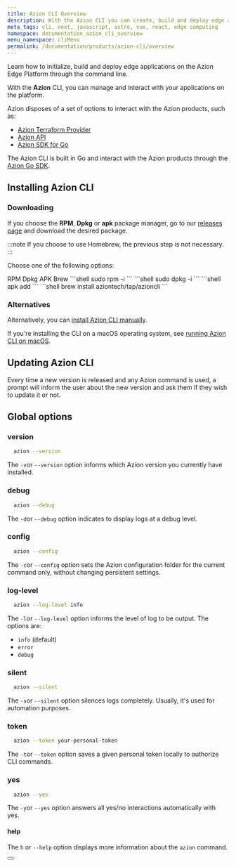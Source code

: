 ```yaml
---
title: Azion CLI Overview
description: With the Azion CLI you can create, build and deploy edge applications using a terminal.
meta_tags: cli, next, javascript, astro, vue, react, edge computing
namespace: documentation_azion_cli_overview
menu_namespace: cliMenu
permalink: /documentation/products/azion-cli/overview
---
```



Learn how to initialize, build and deploy edge applications on the Azion Edge Platform through the command line.

With the **Azion** CLI, you can manage and interact with your applications on the platform. 

Azion disposes of a set of options to interact with the Azion products, such as: 

- [Azion Terraform Provider](en/documentation/products/terraform-provider/)
- [Azion API](https://api.azion.com/)
- [Azion SDK for Go](/en/documentation/devtools/sdk/go/)

The Azion CLI is built in Go and interact with the Azion products through the [Azion Go SDK](/en/documentation/devtools/sdk/go/). 

## Installing Azion CLI

### Downloading

If you choose the **RPM**, **Dpkg** or **apk** package manager, go to our [releases page](https://github.com/aziontech/azion-cli/releases) and download the desired package.

:::note 
If you choose to use Homebrew, the previous step is not necessary.
:::

Choose one of the following options: 



<Tabs client:visible sharedStore="package-managers">
<Fragment slot="tab.rpm">RPM</Fragment>
<Fragment slot="tab.dpkg">Dpkg</Fragment>
<Fragment slot="tab.apk">APK</Fragment>
<Fragment slot="tab.brew">Brew</Fragment>


<Fragment slot="panel.rpm">
<slot name="rpm" />
```shell
sudo rpm -i <downloaded_file>
```
</Fragment><Fragment slot="panel.dpkg">
<slot name="dpkg" />
```shell
sudo dpkg -i <downloaded_file>
```
</Fragment><Fragment slot="panel.apk">
<slot name="apk" />
```shell
apk add <downloaded_file>
```
</Fragment>
<Fragment slot="panel.brew">
<slot name="brew" />
```shell
brew install aziontech/tap/azioncli
```
</Fragment>
</Tabs>

### Alternatives

Alternatively, you can [install Azion CLI manually](/en/documentation/products/guides/cli-installing-manually/).

If you're installing the CLI on a macOS operating system, see [running Azion CLI on macOS](/en/documentation/products/guides/cli-running-macos/).

## Updating Azion CLI

Every time a new version is released and any Azion command is used, a prompt will inform the user about the new version
and ask them if they wish to update it or not.

## Global options 

### version 

```sh 
  azion --version
```

The `-v`or `--version` option informs which Azion version you currently have installed.

### debug 

```sh 
  azion --debug
```

The `-d`or `--debug` option indicates to display logs at a debug level.

### config 

```sh 
  azion --config
```

The `-c`or `--config` option sets the Azion configuration folder for the current command only, without changing persistent settings.

### log-level 

```sh 
  azion --log-level info
```

The `-l`or `--log-level` option informs the level of log to be output. The options are: 

- `info` (default)
- `error` 
- `debug`

### silent 

```sh 
  azion --silent
```

The `-s`or `--silent` option silences logs completely. Usually, it's used for automation purposes.

### token 

```sh 
  azion --token your-personal-token
```

The `-t`or `--token` option saves a given personal token locally to authorize CLI commands.

### yes 

```sh 
  azion --yes
```

The `-y`or `--yes` option answers all yes/no interactions automatically with yes.

#### help

The `h` or `--help` option displays more information about the `azion` command.
 
<Button href="/en/documentation/products/graphql-api-queries/" text="previous versions of Azion CLI 1.0.0"> 
</Button>